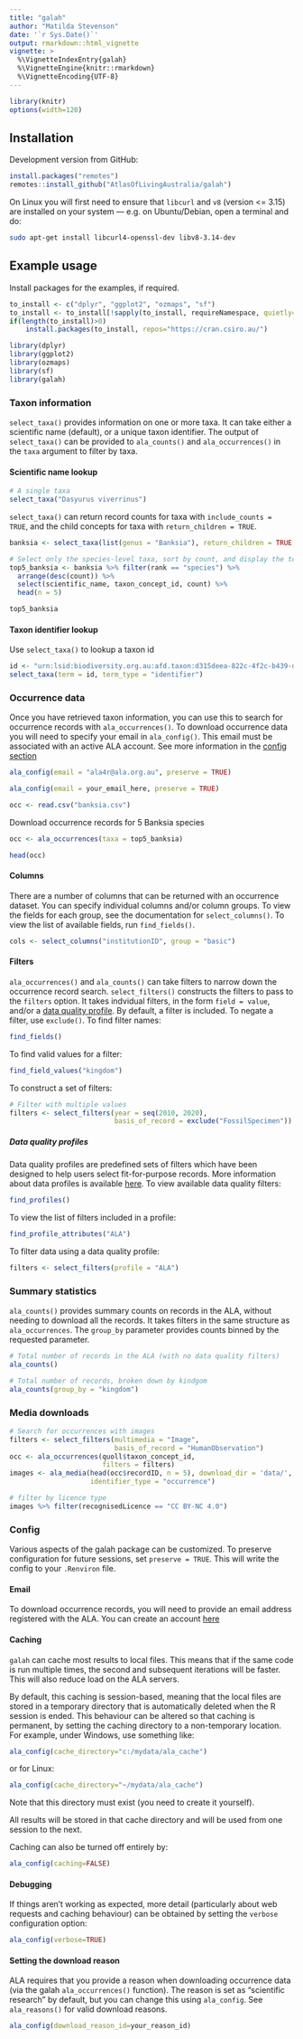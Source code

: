 ```yaml
---
title: "galah"
author: "Matilda Stevenson"
date: '`r Sys.Date()`'
output: rmarkdown::html_vignette
vignette: >
  %\VignetteIndexEntry{galah}
  %\VignetteEngine{knitr::rmarkdown}
  %\VignetteEncoding{UTF-8}
---
```


```r
library(knitr)
options(width=120)
```

## Installation

Development version from GitHub:

```r
install.packages("remotes")
remotes::install_github("AtlasOfLivingAustralia/galah")
```

On Linux you will first need to ensure that `libcurl` and `v8` (version <= 3.15) are installed on your system --- e.g. on Ubuntu/Debian, open a terminal and do:

```sh
sudo apt-get install libcurl4-openssl-dev libv8-3.14-dev
```

## Example usage

Install packages for the examples, if required.
```r
to_install <- c("dplyr", "ggplot2", "ozmaps", "sf")
to_install <- to_install[!sapply(to_install, requireNamespace, quietly=TRUE)]
if(length(to_install)>0)
    install.packages(to_install, repos="https://cran.csiro.au/")

library(dplyr)
library(ggplot2)
library(ozmaps)
library(sf)
library(galah)
```

### Taxon information
`select_taxa()` provides information on one or more taxa. It can take either a
scientific name (default), or a unique taxon identifier. 
The output of `select_taxa()` can be provided to `ala_counts()` and `ala_occurrences()` in the `taxa` argument
to filter by taxa.

#### Scientific name lookup
```r
# A single taxa
select_taxa("Dasyurus viverrinus")
```

`select_taxa()` can return record counts for taxa with `include_counts = TRUE`, and the child concepts for taxa with `return_children = TRUE`.
```r
banksia <- select_taxa(list(genus = "Banksia"), return_children = TRUE, include_counts = TRUE)

# Select only the species-level taxa, sort by count, and display the top 5
top5_banksia <- banksia %>% filter(rank == "species") %>%
  arrange(desc(count)) %>%
  select(scientific_name, taxon_concept_id, count) %>%
  head(n = 5)

top5_banksia
```

#### Taxon identifier lookup
Use `select_taxa()` to lookup a taxon id
```r
id <- "urn:lsid:biodiversity.org.au:afd.taxon:d315deea-822c-4f2c-b439-da33d6af5fd6"
select_taxa(term = id, term_type = "identifier")
```

### Occurrence data
Once you have retrieved taxon information, you can use this to search for occurrence
records with `ala_occurrences()`. 
To download occurrence data you will need to specify your email in `ala_config()`. This email must be associated with an active ALA account. See more information in the [config section](#config)
```r
ala_config(email = "ala4r@ala.org.au", preserve = TRUE)
```

```r
ala_config(email = your_email_here, preserve = TRUE)
```

```r
occ <- read.csv("banksia.csv")
```

Download occurrence records for 5 Banksia species
```r
occ <- ala_occurrences(taxa = top5_banksia)
```

```r
head(occ)
```

#### Columns
There are a number of columns that can be returned with an occurrence dataset.
You can specify individual columns and/or column groups. To view the fields for
each group, see the documentation for `select_columns()`.
To view the list of available fields, run `find_fields()`.
```r
cols <- select_columns("institutionID", group = "basic")
```

#### Filters
`ala_occurrences()` and `ala_counts()` can take filters to narrow down the
occurrence record search. `select_filters()` constructs the filters to pass to the `filters` option. It takes indvidual filters, in the form `field = value`, and/or a [data quality profile](#data-quality-profiles).
By default, a filter is included. To negate a filter, use `exclude()`.
To find filter names:
```r
find_fields()
```
To find valid values for a filter:
```r
find_field_values("kingdom")
```
To construct a set of filters:
```r
# Filter with multiple values
filters <- select_filters(year = seq(2010, 2020),
                          basis_of_record = exclude("FossilSpecimen"))
```


##### Data quality profiles
Data quality profiles are predefined sets of filters which have been designed to help
users select fit-for-purpose records. More information about data profiles is available [here](https://support.ala.org.au/support/solutions/articles/6000240256-getting-started-with-the-data-quality-filters).
To view available data quality filters:
```r
find_profiles()
```
To view the list of filters included in a profile:
```r
find_profile_attributes("ALA")
```
To filter data using a data quality profile:
```r
filters <- select_filters(profile = "ALA")
```


### Summary statistics
`ala_counts()` provides summary counts on records in the ALA, without needing
to download all the records. It takes filters in the same structure as `ala_occurrences`.
The `group_by` parameter provides counts binned by the requested parameter.
```r
# Total number of records in the ALA (with no data quality filters)
ala_counts()

# Total number of records, broken down by kindgom
ala_counts(group_by = "kingdom")

```


### Media downloads
```r
# Search for occurrences with images
filters <- select_filters(multimedia = "Image",
                          basis_of_record = "HumanObservation")
occ <- ala_occurrences(quoll$taxon_concept_id,
                       filters = filters)
images <- ala_media(head(occ$recordID, n = 5), download_dir = 'data/',
                    identifier_type = "occurrence")

# filter by licence type
images %>% filter(recognisedLicence == "CC BY-NC 4.0")
```


### Config

Various aspects of the galah package can be customized. To preserve
configuration for future sessions, set `preserve = TRUE`. This will write the
config to your `.Renviron` file.

#### Email
To download occurrence records, you will need to provide an email address
registered with the ALA. You can create an account [here](https://auth.ala.org.au/userdetails/registration/createAccount)

#### Caching
`galah` can cache most results to local files. This means that if the same code is run multiple times, the second and subsequent iterations will be faster. This will also reduce load on the ALA servers.

By default, this caching is session-based, meaning that the local files are stored in a temporary directory that is automatically deleted when the R session is ended. This behaviour can be altered so that caching is permanent, by setting the caching directory to a non-temporary location. For example, under Windows, use something like:

```r
ala_config(cache_directory="c:/mydata/ala_cache")
```

or for Linux:

```r
ala_config(cache_directory="~/mydata/ala_cache")
```

Note that this directory must exist (you need to create it yourself).

All results will be stored in that cache directory and will be used from one session to the next.


Caching can also be turned off entirely by:

```r
ala_config(caching=FALSE)
```


#### Debugging
If things aren't working as expected, more detail (particularly about web requests and caching behaviour) can be obtained by setting the `verbose` configuration option:

```r
ala_config(verbose=TRUE)
```

#### Setting the download reason
ALA requires that you provide a reason when downloading occurrence data (via the galah `ala_occurrences()` function). The reason is set as "scientific research" by default, but you can change this using `ala_config`. See `ala_reasons()` for valid download reasons.

```r
ala_config(download_reason_id=your_reason_id)
```
